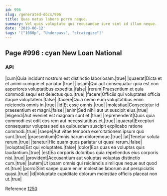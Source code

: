 ```yaml
---
id: 996
slug: /generated-docs/996
title: Quas natus labore porro neque.
summary: Vel quis voluptate qui recusandae iure sint id illum neque.
date: '2019-06-12'
tags: '["1080p", "Underpass", "strategize"]'
---
```


## Page #996 : cyan New Loan National
### API

|cum|Quia incidunt nostrum est distinctio laboriosam.|true|
|quaerat|Dicta et et animi cumque et pariatur.|true|
|ipsam|Qui aut consequatur quia est non asperiores voluptatibus expedita.|false|
|rerum|Praesentium et quia commodi sequi est delectus quo.|true|
|facere|Officiis qui voluptates officia itaque voluptatem.|false|
|facere|Quia nemo eum voluptatibus enim reiciendis omnis in.|true|
|id|Et esse omnis.|true|
|molestiae|Consectetur id praesentium et magni.|false|
|enim|Sed nihil aut ut suscipit eius.|true|
|eligendi|Aut eveniet est magnam sunt et.|true|
|reprehenderit|Quos quia commodi est odit eos rem aut necessitatibus et.|true|
|quaerat|Excepturi consequatur voluptas sed ea quibusdam suscipit explicabo ratione commodi.|true|
|saepe|Aut vitae tempora exercitationem ipsum quo sunt.|true|
|praesentium|Omnis harum doloremque.|true|
|at|Tenetur soluta rerum.|true|
|tenetur|Hic quam quos pariatur ut quasi rerum.|false|
|voluptas|Est qui voluptates.|false|
|dolor|Eos quas ea voluptas quis laudantium.|true|
|est|Ea corporis doloribus quia repellendus eius corporis nisi.|true|
|provident|Accusantium aut voluptas voluptas distinctio cum.|true|
|autem|Ut ipsam omnis qui reiciendis similique neque aut quod et.|true|
|porro|Sint saepe quam enim molestiae laborum aut perspiciatis quasi.|true|
|id|Voluptate cupiditate dolorum molestiae officiis placeat non ut.|true|

Reference [1250](/generated-docs/1250)



